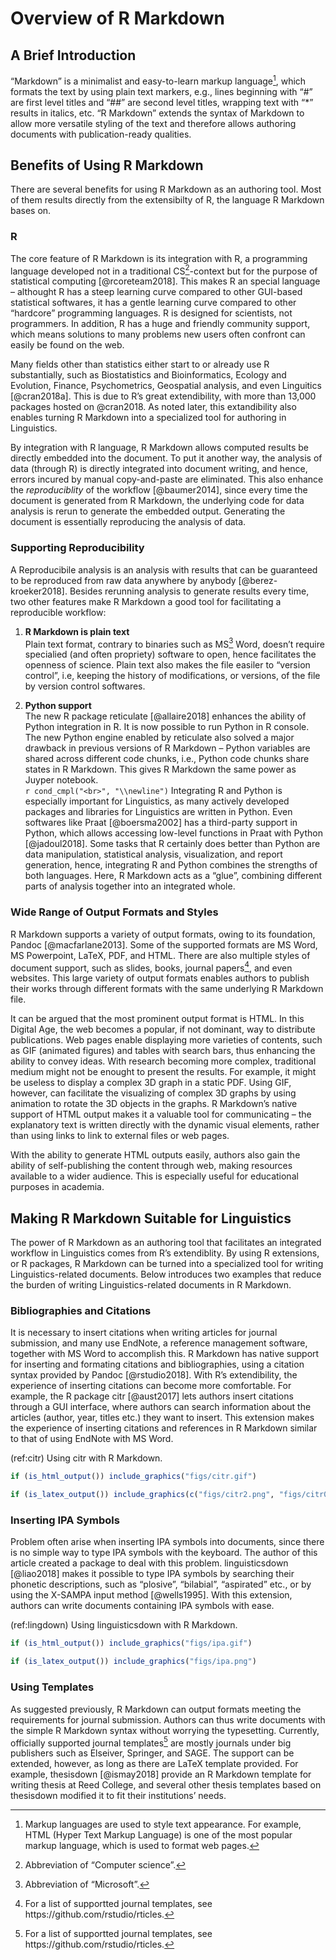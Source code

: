 # Overview of R Markdown

## A Brief Introduction

"Markdown" is a minimalist and easy-to-learn markup language[^markup], which formats the text by using plain text markers, e.g., lines beginning with "#" are first level titles and "##" are second level titles, wrapping text with "\*" results in italics, etc. "R Markdown" extends the syntax of Markdown to allow more versatile styling of the text and therefore allows authoring documents with publication-ready qualities.

## Benefits of Using R Markdown

There are several benefits for using R Markdown as an authoring tool. Most of them results directly from the extensibilty of R, the language R Markdown bases on.

### R

The core feature of R Markdown is its integration with R, a programming language developed not in a traditional CS[^cs]-context but for the purpose of statistical computing [@rcoreteam2018]. This makes R an special language -- althought R has a steep learning curve compared to other GUI-based statistical softwares, it has a gentle learning curve compared to other "hardcore" programming languages. R is designed for scientists, not programmers.
In addition, R has a huge and friendly community support, which means solutions to many problems new users often confront can easily be found on the web.

Many fields other than statistics either start to or already use R substantially, such as Biostatistics and Bioinformatics, Ecology and Evolution, Finance, Psychometrics, Geospatial analysis, and even Linguitics [@cran2018a]. This is due to R's great extendibility, with more than 13,000 packages hosted on @cran2018. As noted later, this extandibility also enables turning R Markdown into a specialized tool for authoring in Linguistics.

By integration with R language, R Markdown allows computed results be directly embedded into the document.
To put it another way, the analysis of data (through R) is directly integrated into document writing, and hence, errors incured by manual copy-and-paste are eliminated. This also enhance the *reproduciblity* of the workflow [@baumer2014], since every time the document is generated from R Markdown, the underlying code for data analysis is rerun to generate the embedded output. Generating the document is essentially reproducing the analysis of data.

### Supporting Reproducibility

A Reproducibile analysis is an analysis with results that can be guaranteed to be reproduced from raw data anywhere by anybody [@berez-kroeker2018]. Besides rerunning analysis to generate results every time, two other features make R Markdown a good tool for facilitating a reproducible workflow:

1. **R Markdown is plain text**  
  Plain text format, contrary to binaries such as MS[^ms] Word, doesn't require specialied (and often propriety) software to open, hence facilitates the openness of science. Plain text also makes the file easiler to "version control", i.e, keeping the history of modifications, or versions, of the file by version control softwares.

1. **Python support**  
  The new R package reticulate [@allaire2018] enhances the ability of Python integration in R. It is now possible to run Python in R console. The new Python engine enabled by reticulate also solved a major drawback in previous versions of R Markdown -- Python variables are shared across different code chunks, i.e., Python code chunks share states in R Markdown. This gives R Markdown the same power as Juyper notebook.  
  `r cond_cmpl("<br>", "\\newline")`
  Integrating R and Python is especially important for Linguistics, as many actively developed packages and libraries for Linguistics are written in Python. Even softwares like Praat [@boersma2002] has a third-party support in Python, which allows accessing low-level functions in Praat with Python [@jadoul2018]. Some tasks that R certainly does better than Python are data manipulation, statistical analysis, visualization, and report generation, hence, integrating R and Python combines the strengths of both languages. Here, R Markdown acts as a "glue", combining different parts of analysis together into an integrated whole.

### Wide Range of Output Formats and Styles

R Markdown supports a variety of output formats, owing to its foundation, Pandoc [@macfarlane2013]. Some of the supported formats are MS Word, MS Powerpoint, LaTeX, PDF, and HTML. There are also multiple styles of document support, such as slides, books, journal papers[^paper], and even websites.
This large variety of output formats enables authors to publish their works through different formats with the same underlying R Markdown file.

It can be argued that the most prominent output format is HTML.
In this Digital Age, the web becomes a popular, if not dominant, way to distribute publications. Web pages enable displaying more varieties of contents, such as GIF (animated figures) and tables with search bars, thus enhancing the ability to convey ideas.
With research becoming more complex, traditional medium might not be enought to present the results. For example, it might be useless to display a complex 3D graph in a static PDF. Using GIF, however, can facilitate the visualizing of complex 3D graphs by using animation to rotate the 3D objects in the graphs. 
R Markdown's native support of HTML output makes it a valuable tool for communicating -- the explanatory text is written directly with the dynamic visual elements, rather than using links to link to external files or web pages.

With the ability to generate HTML outputs easily, authors also gain the ability of self-publishing the content through web, making resources available to a wider audience. This is especially useful for educational purposes in academia.


## Making R Markdown Suitable for Linguistics

The power of R Markdown as an authoring tool that facilitates an integrated workflow in Linguistics comes from R's extendiblity.
By using R extensions, or R packages, R Markdown can be turned into a specialized tool for writing Linguistics-related documents. Below introduces two examples that reduce the burden of writing Linguistics-related documents in R Markdown.

### Bibliographies and Citations

It is necessary to insert citations when writing articles for journal submission, and many use EndNote, a reference management software, together with MS Word to accomplish this. R Markdown has native support for inserting and formating citations and bibliographies, using a citation syntax provided by Pandoc [@rstudio2018]. With R's extendibility, the experience of inserting citations can become more comfortable. For example, the R package citr [@aust2017] lets authors insert citations through a GUI interface, where authors can search information about the articles (author, year, titles etc.) they want to insert. This extension makes the experience of inserting citations and references in R Markdown similar to that of using EndNote with MS Word.

(ref:citr) Using citr with R Markdown.

```r
if (is_html_output()) include_graphics("figs/citr.gif")
```

```r
if (is_latex_output()) include_graphics(c("figs/citr2.png", "figs/citr0.png"))
```

### Inserting IPA Symbols

Problem often arise when inserting IPA symbols into documents, since there is no simple way to type IPA symbols with the keyboard. The author of this article created a package to deal with this problem. linguisticsdown [@liao2018] makes it possible to type IPA symbols by searching their phonetic descriptions, such as "plosive", "bilabial", "aspirated" etc., or by using the X-SAMPA input method [@wells1995]. With this extension, authors can write documents containing IPA symbols with ease.

(ref:lingdown) Using linguisticsdown with R Markdown.

```r
if (is_html_output()) include_graphics("figs/ipa.gif")
```

```r
if (is_latex_output()) include_graphics("figs/ipa.png")
```

### Using Templates

As suggested previously, R Markdown can output formats meeting the requirements for journal submission. Authors can thus write documents with the simple R Markdown syntax without worrying the typesetting.
Currently, officially supported journal templates[^paper] are mostly journals under big publishers such as Elseiver, Springer, and SAGE.
The support can be extended, however, as long as there are LaTeX template provided. For example, thesisdown [@ismay2018] provide an R Markdown template for writing thesis at Reed College, and several other thesis templates based on thesisdown modified it to fit their institutions' needs.




[^markup]: Markup languages are used to style text appearance. For example, HTML (Hyper Text Markup Language) is one of the most popular markup language, which is used to format web pages.

[^cs]: Abbreviation of "Computer science".

[^ms]: Abbreviation of "Microsoft".

[^paper]: For a list of supportted journal templates, see https://github.com/rstudio/rticles.